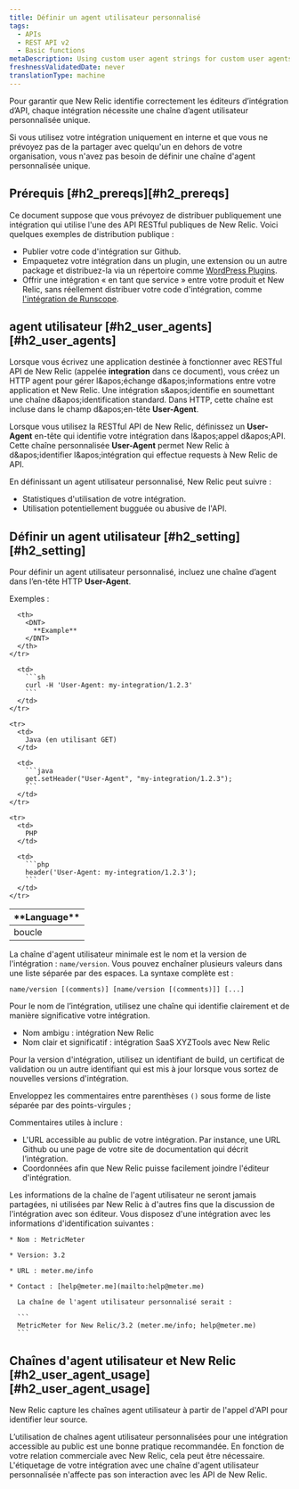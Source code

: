 ```yaml
---
title: Définir un agent utilisateur personnalisé
tags:
  - APIs
  - REST API v2
  - Basic functions
metaDescription: Using custom user agent strings for custom user agents that interact with the New Relic API is a recommended best practice.
freshnessValidatedDate: never
translationType: machine
---
```


Pour garantir que New Relic identifie correctement les éditeurs d’intégration d’API, chaque intégration nécessite une chaîne d’agent utilisateur personnalisée unique.

Si vous utilisez votre intégration uniquement en interne et que vous ne prévoyez pas de la partager avec quelqu'un en dehors de votre organisation, vous n'avez pas besoin de définir une chaîne d'agent personnalisée unique.

## Prérequis [#h2\_prereqs][#h2_prereqs]

Ce document suppose que vous prévoyez de distribuer publiquement une intégration qui utilise l'une des API RESTful publiques de New Relic. Voici quelques exemples de distribution publique :

* Publier votre code d'intégration sur Github.
* Empaquetez votre intégration dans un plugin, une extension ou un autre package et distribuez-la via un répertoire comme [WordPress Plugins](https://wordpress.org/plugins/).
* Offrir une intégration « en tant que service » entre votre produit et New Relic, sans réellement distribuer votre code d'intégration, comme [l'intégration de Runscope](https://www.runscope.com/docs/api-testing/newrelic#connecting).

## agent utilisateur [#h2\_user\_agents][#h2_user_agents]

Lorsque vous écrivez une application destinée à fonctionner avec RESTful API de New Relic (appelée <DNT>**integration**</DNT> dans ce document), vous créez un HTTP agent pour gérer l&amp;apos;échange d&amp;apos;informations entre votre application et New Relic. Une intégration s&amp;apos;identifie en soumettant une chaîne d&amp;apos;identification standard. Dans HTTP, cette chaîne est incluse dans le champ d&amp;apos;en-tête <DNT>**User-Agent**</DNT>.

Lorsque vous utilisez la RESTful API de New Relic, définissez un <DNT>**User-Agent**</DNT> en-tête qui identifie votre intégration dans l&amp;apos;appel d&amp;apos;API. Cette chaîne personnalisée <DNT>**User-Agent**</DNT> permet New Relic à d&amp;apos;identifier l&amp;apos;intégration qui effectue requests à New Relic de API.

En définissant un agent utilisateur personnalisé, New Relic peut suivre :

* Statistiques d'utilisation de votre intégration.
* Utilisation potentiellement bugguée ou abusive de l'API.

## Définir un agent utilisateur [#h2\_setting][#h2_setting]

Pour définir un agent utilisateur personnalisé, incluez une chaîne d’agent dans l’en-tête HTTP <DNT>**User-Agent**</DNT>.

Exemples :

<table>
  <thead>
    <tr>
      <th width={125}>
        <DNT>
          **Language**
        </DNT>
      </th>

      <th>
        <DNT>
          **Example**
        </DNT>
      </th>
    </tr>
  </thead>

  <tbody>
    <tr>
      <td>
        boucle
      </td>

      <td>
        ```sh
        curl -H 'User-Agent: my-integration/1.2.3'
        ```
      </td>
    </tr>

    <tr>
      <td>
        Java (en utilisant GET)
      </td>

      <td>
        ```java
        get.setHeader("User-Agent", "my-integration/1.2.3");
        ```
      </td>
    </tr>

    <tr>
      <td>
        PHP
      </td>

      <td>
        ```php
        header('User-Agent: my-integration/1.2.3');
        ```
      </td>
    </tr>
  </tbody>
</table>

La chaîne d'agent utilisateur minimale est le nom et la version de l'intégration : `name/version`. Vous pouvez enchaîner plusieurs valeurs dans une liste séparée par des espaces. La syntaxe complète est :

```
name/version [(comments)] [name/version [(comments)]] [...]​
```

Pour le nom de l’intégration, utilisez une chaîne qui identifie clairement et de manière significative votre intégration.

* <Icon name="fe-x" />
  Nom ambigu : intégration New Relic
* <Icon name="fe-check" />
  Nom clair et significatif : intégration SaaS XYZTools avec New Relic

Pour la version d'intégration, utilisez un identifiant de build, un certificat de validation ou un autre identifiant qui est mis à jour lorsque vous sortez de nouvelles versions d'intégration.

Enveloppez les commentaires entre parenthèses `()` sous forme de liste séparée par des points-virgules ;

Commentaires utiles à inclure :

* L'URL accessible au public de votre intégration. Par instance, une URL Github ou une page de votre site de documentation qui décrit l’intégration.
* Coordonnées afin que New Relic puisse facilement joindre l'éditeur d'intégration.

<Callout variant="tip">
  Les informations de la chaîne de l'agent utilisateur ne seront jamais partagées, ni utilisées par New Relic à d'autres fins que la discussion de l'intégration avec son éditeur.
</Callout>

<CollapserGroup>
  <Collapser title="Définissez un agent utilisateur personnalisé pour votre intégration">
    Vous disposez d'une intégration avec les informations d'identification suivantes :

    * Nom : MetricMeter

    * Version: 3.2

    * URL : meter.me/info

    * Contact : [help@meter.me](mailto:help@meter.me)

      La chaîne de l'agent utilisateur personnalisé serait :

      ```
      MetricMeter for New Relic/3.2 (meter.me/info; help​@​meter.me)
      ```
  </Collapser>
</CollapserGroup>

## Chaînes d'agent utilisateur et New Relic [#h2\_user\_agent\_usage][#h2_user_agent_usage]

New Relic capture les chaînes agent utilisateur à partir de l'appel d'API pour identifier leur source.

L’utilisation de chaînes agent utilisateur personnalisées pour une intégration accessible au public est une bonne pratique recommandée. En fonction de votre relation commerciale avec New Relic, cela peut être nécessaire. L'étiquetage de votre intégration avec une chaîne d'agent utilisateur personnalisée n'affecte pas son interaction avec les API de New Relic.